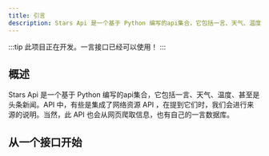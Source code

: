 ```yaml
---
title: 引言
description: Stars Api 是一个基于 Python 编写的api集合，它包括一言、天气、温度、甚至是头条新闻。API 中，有些是集成了网络资源 API ，在提到它们时，我们会进行来源的说明。当然，此 API 也会从网页爬取信息，也有自己的一言数据库。
---
```


:::tip 
此项目正在开发。一言接口已经可以使用！
:::

## 概述

Stars Api 是一个基于 Python 编写的api集合，它包括一言、天气、温度、甚至是头条新闻。API 中，有些是集成了网络资源 API ，在提到它们时，我们会进行来源的说明。当然，此 API 也会从网页爬取信息，也有自己的一言数据库。

## 从一个接口开始